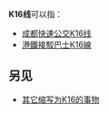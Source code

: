 {{confused|K15/16次列车}}
{{线路名消歧义}}
'''K16线'''可以指：
* [[成都快速公交K16线|成都快速公交K16线]]
* [[港鐵接駁巴士K16線|港鐵接駁巴士K16線]]

==另见==
* [[K16|其它缩写为K16的事物]]
{{disambig|cat=四字路线名消歧义}}